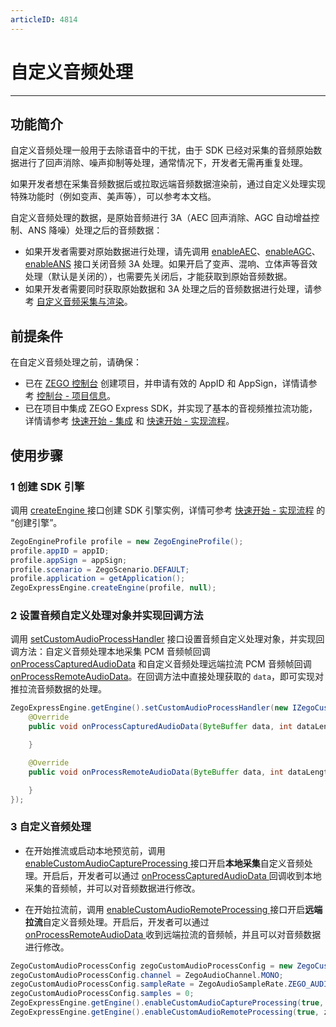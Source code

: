 ```yaml
---
articleID: 4814
---
```

# 自定义音频处理

---

## 功能简介

自定义音频处理一般用于去除语音中的干扰，由于 SDK 已经对采集的音频原始数据进行了回声消除、噪声抑制等处理，通常情况下，开发者无需再重复处理。

如果开发者想在采集音频数据后或拉取远端音频数据渲染前，通过自定义处理实现特殊功能时（例如变声、美声等），可以参考本文档。

<Note title="说明">

自定义音频处理的数据，是原始音频进行 3A（AEC 回声消除、AGC 自动增益控制、ANS 降噪）处理之后的音频数据：

- 如果开发者需要对原始数据进行处理，请先调用 [enableAEC](@enableAEC)、[enableAGC](@enableAGC)、[enableANS](@enableANS) 接口关闭音频 3A 处理。如果开启了变声、混响、立体声等音效处理（默认是关闭的），也需要先关闭后，才能获取到原始音频数据。
- 如果开发者需要同时获取原始数据和 3A 处理之后的音频数据进行处理，请参考 [自定义音频采集与渲染](!AudioAdvanced/custom_audio_io)。
</Note>

## 前提条件

在自定义音频处理之前，请确保：

- 已在 [ZEGO 控制台](https://console.zego.im) 创建项目，并申请有效的 AppID 和 AppSign，详情请参考 [控制台 - 项目信息](/console/project-info)。
- 已在项目中集成 ZEGO Express SDK，并实现了基本的音视频推拉流功能，详情请参考 [快速开始 - 集成](!Integration/SDK_Integration) 和 [快速开始 - 实现流程](!Integration/Solution_Implementation)。



## 使用步骤

### 1 创建 SDK 引擎

调用 [createEngine ](https://doc-zh.zego.im/article/api?doc=Express_Video_SDK_API~Java~class~im-zego-zegoexpress-zego-express-engine#create-engine) 接口创建 SDK 引擎实例，详情可参考 [快速开始 - 实现流程](!Integration/Solution_Implementation#CreateEngine) 的 “创建引擎”。

```java
ZegoEngineProfile profile = new ZegoEngineProfile();
profile.appID = appID;
profile.appSign = appSign;
profile.scenario = ZegoScenario.DEFAULT;
profile.application = getApplication();
ZegoExpressEngine.createEngine(profile, null);
```

### 2 设置音频自定义处理对象并实现回调方法

调用 [setCustomAudioProcessHandler](https://doc-zh.zego.im/article/api?doc=Express_Video_SDK_API~Java~class~im-zego-zegoexpress-zego-express-engine#set-custom-audio-process-handler) 接口设置音频自定义处理对象，并实现回调方法：自定义音频处理本地采集 PCM 音频帧回调 [onProcessCapturedAudioData](@onProcessCapturedAudioData) 和自定义音频处理远端拉流 PCM 音频帧回调 [onProcessRemoteAudioData](@onProcessRemoteAudioData)。在回调方法中直接处理获取的 `data`，即可实现对推拉流音频数据的处理。


```java
ZegoExpressEngine.getEngine().setCustomAudioProcessHandler(new IZegoCustomAudioProcessHandler() {
    @Override
    public void onProcessCapturedAudioData(ByteBuffer data, int dataLength, ZegoAudioFrameParam param, double timestamp) {

    }

    @Override
    public void onProcessRemoteAudioData(ByteBuffer data, int dataLength, ZegoAudioFrameParam param, String streamID, double timestamp) {

    }
});
```


### 3 自定义音频处理

- 在开始推流或启动本地预览前，调用 [enableCustomAudioCaptureProcessing ](https://doc-zh.zego.im/article/api?doc=Express_Video_SDK_API~Java~class~im-zego-zegoexpress-zego-express-engine#enable-custom-audio-capture-processing) 接口开启**本地采集**自定义音频处理。开启后，开发者可以通过 [onProcessCapturedAudioData ](@onProcessCapturedAudioData) 回调收到本地采集的音频帧，并可以对音频数据进行修改。

- 在开始拉流前，调用 [enableCustomAudioRemoteProcessing ](https://doc-zh.zego.im/article/api?doc=Express_Video_SDK_API~Java~class~im-zego-zegoexpress-zego-express-engine#enable-custom-audio-remote-processing) 接口开启**远端拉流**自定义音频处理。开启后，开发者可以通过 [onProcessRemoteAudioData ](https://doc-zh.zego.im/article/api?doc=Express_Video_SDK_API~Java~class~im-zego-zegoexpress-callback-i-zego-custom-audio-process-handler#on-process-remote-audio-data) 收到远端拉流的音频帧，并且可以对音频数据进行修改。

```java
ZegoCustomAudioProcessConfig zegoCustomAudioProcessConfig = new ZegoCustomAudioProcessConfig();
zegoCustomAudioProcessConfig.channel = ZegoAudioChannel.MONO;
zegoCustomAudioProcessConfig.sampleRate = ZegoAudioSampleRate.ZEGO_AUDIO_SAMPLE_RATE_16K;
zegoCustomAudioProcessConfig.samples = 0;
ZegoExpressEngine.getEngine().enableCustomAudioCaptureProcessing(true, zegoCustomAudioProcessConfig);
ZegoExpressEngine.getEngine().enableCustomAudioRemoteProcessing(true, zegoCustomAudioProcessConfig);
```
